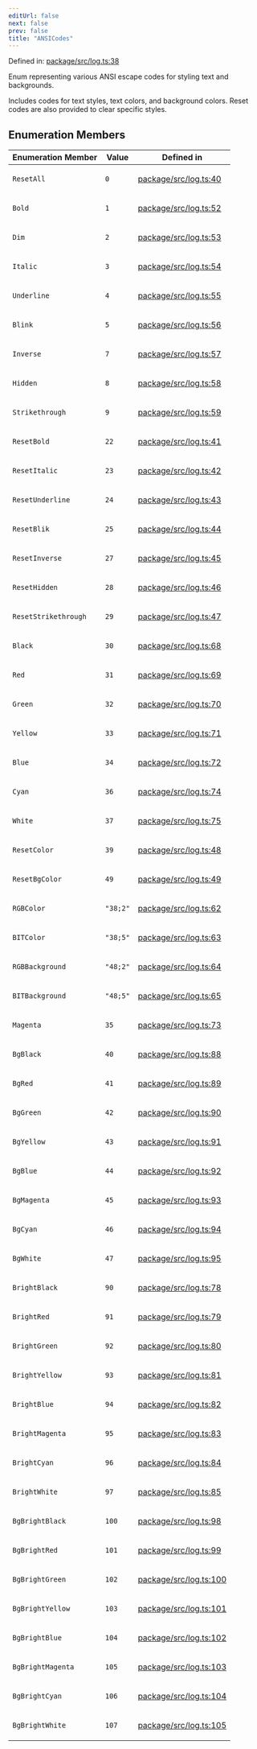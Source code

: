 ```yaml
---
editUrl: false
next: false
prev: false
title: "ANSICodes"
---
```


Defined in: [package/src/log.ts:38](https://github.com/KingsBeCattz/uncmd/blob/34f56ab7f4928c128676b89cb547e0ade417ea76/package/src/log.ts#L38)

Enum representing various ANSI escape codes for styling text and backgrounds.

Includes codes for text styles, text colors, and background colors.
Reset codes are also provided to clear specific styles.

## Enumeration Members

<table>
<thead>
<tr>
<th>Enumeration Member</th>
<th>Value</th>
<th>Defined in</th>
</tr>
</thead>
<tbody>
<tr>
<td>

<a id="resetall"></a> `ResetAll`

</td>
<td>

`0`

</td>
<td>

[package/src/log.ts:40](https://github.com/KingsBeCattz/uncmd/blob/34f56ab7f4928c128676b89cb547e0ade417ea76/package/src/log.ts#L40)

</td>
</tr>
<tr>
<td>

<a id="bold"></a> `Bold`

</td>
<td>

`1`

</td>
<td>

[package/src/log.ts:52](https://github.com/KingsBeCattz/uncmd/blob/34f56ab7f4928c128676b89cb547e0ade417ea76/package/src/log.ts#L52)

</td>
</tr>
<tr>
<td>

<a id="dim"></a> `Dim`

</td>
<td>

`2`

</td>
<td>

[package/src/log.ts:53](https://github.com/KingsBeCattz/uncmd/blob/34f56ab7f4928c128676b89cb547e0ade417ea76/package/src/log.ts#L53)

</td>
</tr>
<tr>
<td>

<a id="italic"></a> `Italic`

</td>
<td>

`3`

</td>
<td>

[package/src/log.ts:54](https://github.com/KingsBeCattz/uncmd/blob/34f56ab7f4928c128676b89cb547e0ade417ea76/package/src/log.ts#L54)

</td>
</tr>
<tr>
<td>

<a id="underline"></a> `Underline`

</td>
<td>

`4`

</td>
<td>

[package/src/log.ts:55](https://github.com/KingsBeCattz/uncmd/blob/34f56ab7f4928c128676b89cb547e0ade417ea76/package/src/log.ts#L55)

</td>
</tr>
<tr>
<td>

<a id="blink"></a> `Blink`

</td>
<td>

`5`

</td>
<td>

[package/src/log.ts:56](https://github.com/KingsBeCattz/uncmd/blob/34f56ab7f4928c128676b89cb547e0ade417ea76/package/src/log.ts#L56)

</td>
</tr>
<tr>
<td>

<a id="inverse"></a> `Inverse`

</td>
<td>

`7`

</td>
<td>

[package/src/log.ts:57](https://github.com/KingsBeCattz/uncmd/blob/34f56ab7f4928c128676b89cb547e0ade417ea76/package/src/log.ts#L57)

</td>
</tr>
<tr>
<td>

<a id="hidden"></a> `Hidden`

</td>
<td>

`8`

</td>
<td>

[package/src/log.ts:58](https://github.com/KingsBeCattz/uncmd/blob/34f56ab7f4928c128676b89cb547e0ade417ea76/package/src/log.ts#L58)

</td>
</tr>
<tr>
<td>

<a id="strikethrough"></a> `Strikethrough`

</td>
<td>

`9`

</td>
<td>

[package/src/log.ts:59](https://github.com/KingsBeCattz/uncmd/blob/34f56ab7f4928c128676b89cb547e0ade417ea76/package/src/log.ts#L59)

</td>
</tr>
<tr>
<td>

<a id="resetbold"></a> `ResetBold`

</td>
<td>

`22`

</td>
<td>

[package/src/log.ts:41](https://github.com/KingsBeCattz/uncmd/blob/34f56ab7f4928c128676b89cb547e0ade417ea76/package/src/log.ts#L41)

</td>
</tr>
<tr>
<td>

<a id="resetitalic"></a> `ResetItalic`

</td>
<td>

`23`

</td>
<td>

[package/src/log.ts:42](https://github.com/KingsBeCattz/uncmd/blob/34f56ab7f4928c128676b89cb547e0ade417ea76/package/src/log.ts#L42)

</td>
</tr>
<tr>
<td>

<a id="resetunderline"></a> `ResetUnderline`

</td>
<td>

`24`

</td>
<td>

[package/src/log.ts:43](https://github.com/KingsBeCattz/uncmd/blob/34f56ab7f4928c128676b89cb547e0ade417ea76/package/src/log.ts#L43)

</td>
</tr>
<tr>
<td>

<a id="resetblik"></a> `ResetBlik`

</td>
<td>

`25`

</td>
<td>

[package/src/log.ts:44](https://github.com/KingsBeCattz/uncmd/blob/34f56ab7f4928c128676b89cb547e0ade417ea76/package/src/log.ts#L44)

</td>
</tr>
<tr>
<td>

<a id="resetinverse"></a> `ResetInverse`

</td>
<td>

`27`

</td>
<td>

[package/src/log.ts:45](https://github.com/KingsBeCattz/uncmd/blob/34f56ab7f4928c128676b89cb547e0ade417ea76/package/src/log.ts#L45)

</td>
</tr>
<tr>
<td>

<a id="resethidden"></a> `ResetHidden`

</td>
<td>

`28`

</td>
<td>

[package/src/log.ts:46](https://github.com/KingsBeCattz/uncmd/blob/34f56ab7f4928c128676b89cb547e0ade417ea76/package/src/log.ts#L46)

</td>
</tr>
<tr>
<td>

<a id="resetstrikethrough"></a> `ResetStrikethrough`

</td>
<td>

`29`

</td>
<td>

[package/src/log.ts:47](https://github.com/KingsBeCattz/uncmd/blob/34f56ab7f4928c128676b89cb547e0ade417ea76/package/src/log.ts#L47)

</td>
</tr>
<tr>
<td>

<a id="black"></a> `Black`

</td>
<td>

`30`

</td>
<td>

[package/src/log.ts:68](https://github.com/KingsBeCattz/uncmd/blob/34f56ab7f4928c128676b89cb547e0ade417ea76/package/src/log.ts#L68)

</td>
</tr>
<tr>
<td>

<a id="red"></a> `Red`

</td>
<td>

`31`

</td>
<td>

[package/src/log.ts:69](https://github.com/KingsBeCattz/uncmd/blob/34f56ab7f4928c128676b89cb547e0ade417ea76/package/src/log.ts#L69)

</td>
</tr>
<tr>
<td>

<a id="green"></a> `Green`

</td>
<td>

`32`

</td>
<td>

[package/src/log.ts:70](https://github.com/KingsBeCattz/uncmd/blob/34f56ab7f4928c128676b89cb547e0ade417ea76/package/src/log.ts#L70)

</td>
</tr>
<tr>
<td>

<a id="yellow"></a> `Yellow`

</td>
<td>

`33`

</td>
<td>

[package/src/log.ts:71](https://github.com/KingsBeCattz/uncmd/blob/34f56ab7f4928c128676b89cb547e0ade417ea76/package/src/log.ts#L71)

</td>
</tr>
<tr>
<td>

<a id="blue"></a> `Blue`

</td>
<td>

`34`

</td>
<td>

[package/src/log.ts:72](https://github.com/KingsBeCattz/uncmd/blob/34f56ab7f4928c128676b89cb547e0ade417ea76/package/src/log.ts#L72)

</td>
</tr>
<tr>
<td>

<a id="cyan"></a> `Cyan`

</td>
<td>

`36`

</td>
<td>

[package/src/log.ts:74](https://github.com/KingsBeCattz/uncmd/blob/34f56ab7f4928c128676b89cb547e0ade417ea76/package/src/log.ts#L74)

</td>
</tr>
<tr>
<td>

<a id="white"></a> `White`

</td>
<td>

`37`

</td>
<td>

[package/src/log.ts:75](https://github.com/KingsBeCattz/uncmd/blob/34f56ab7f4928c128676b89cb547e0ade417ea76/package/src/log.ts#L75)

</td>
</tr>
<tr>
<td>

<a id="resetcolor"></a> `ResetColor`

</td>
<td>

`39`

</td>
<td>

[package/src/log.ts:48](https://github.com/KingsBeCattz/uncmd/blob/34f56ab7f4928c128676b89cb547e0ade417ea76/package/src/log.ts#L48)

</td>
</tr>
<tr>
<td>

<a id="resetbgcolor"></a> `ResetBgColor`

</td>
<td>

`49`

</td>
<td>

[package/src/log.ts:49](https://github.com/KingsBeCattz/uncmd/blob/34f56ab7f4928c128676b89cb547e0ade417ea76/package/src/log.ts#L49)

</td>
</tr>
<tr>
<td>

<a id="rgbcolor"></a> `RGBColor`

</td>
<td>

`"38;2"`

</td>
<td>

[package/src/log.ts:62](https://github.com/KingsBeCattz/uncmd/blob/34f56ab7f4928c128676b89cb547e0ade417ea76/package/src/log.ts#L62)

</td>
</tr>
<tr>
<td>

<a id="bitcolor"></a> `BITColor`

</td>
<td>

`"38;5"`

</td>
<td>

[package/src/log.ts:63](https://github.com/KingsBeCattz/uncmd/blob/34f56ab7f4928c128676b89cb547e0ade417ea76/package/src/log.ts#L63)

</td>
</tr>
<tr>
<td>

<a id="rgbbackground"></a> `RGBBackground`

</td>
<td>

`"48;2"`

</td>
<td>

[package/src/log.ts:64](https://github.com/KingsBeCattz/uncmd/blob/34f56ab7f4928c128676b89cb547e0ade417ea76/package/src/log.ts#L64)

</td>
</tr>
<tr>
<td>

<a id="bitbackground"></a> `BITBackground`

</td>
<td>

`"48;5"`

</td>
<td>

[package/src/log.ts:65](https://github.com/KingsBeCattz/uncmd/blob/34f56ab7f4928c128676b89cb547e0ade417ea76/package/src/log.ts#L65)

</td>
</tr>
<tr>
<td>

<a id="magenta"></a> `Magenta`

</td>
<td>

`35`

</td>
<td>

[package/src/log.ts:73](https://github.com/KingsBeCattz/uncmd/blob/34f56ab7f4928c128676b89cb547e0ade417ea76/package/src/log.ts#L73)

</td>
</tr>
<tr>
<td>

<a id="bgblack"></a> `BgBlack`

</td>
<td>

`40`

</td>
<td>

[package/src/log.ts:88](https://github.com/KingsBeCattz/uncmd/blob/34f56ab7f4928c128676b89cb547e0ade417ea76/package/src/log.ts#L88)

</td>
</tr>
<tr>
<td>

<a id="bgred"></a> `BgRed`

</td>
<td>

`41`

</td>
<td>

[package/src/log.ts:89](https://github.com/KingsBeCattz/uncmd/blob/34f56ab7f4928c128676b89cb547e0ade417ea76/package/src/log.ts#L89)

</td>
</tr>
<tr>
<td>

<a id="bggreen"></a> `BgGreen`

</td>
<td>

`42`

</td>
<td>

[package/src/log.ts:90](https://github.com/KingsBeCattz/uncmd/blob/34f56ab7f4928c128676b89cb547e0ade417ea76/package/src/log.ts#L90)

</td>
</tr>
<tr>
<td>

<a id="bgyellow"></a> `BgYellow`

</td>
<td>

`43`

</td>
<td>

[package/src/log.ts:91](https://github.com/KingsBeCattz/uncmd/blob/34f56ab7f4928c128676b89cb547e0ade417ea76/package/src/log.ts#L91)

</td>
</tr>
<tr>
<td>

<a id="bgblue"></a> `BgBlue`

</td>
<td>

`44`

</td>
<td>

[package/src/log.ts:92](https://github.com/KingsBeCattz/uncmd/blob/34f56ab7f4928c128676b89cb547e0ade417ea76/package/src/log.ts#L92)

</td>
</tr>
<tr>
<td>

<a id="bgmagenta"></a> `BgMagenta`

</td>
<td>

`45`

</td>
<td>

[package/src/log.ts:93](https://github.com/KingsBeCattz/uncmd/blob/34f56ab7f4928c128676b89cb547e0ade417ea76/package/src/log.ts#L93)

</td>
</tr>
<tr>
<td>

<a id="bgcyan"></a> `BgCyan`

</td>
<td>

`46`

</td>
<td>

[package/src/log.ts:94](https://github.com/KingsBeCattz/uncmd/blob/34f56ab7f4928c128676b89cb547e0ade417ea76/package/src/log.ts#L94)

</td>
</tr>
<tr>
<td>

<a id="bgwhite"></a> `BgWhite`

</td>
<td>

`47`

</td>
<td>

[package/src/log.ts:95](https://github.com/KingsBeCattz/uncmd/blob/34f56ab7f4928c128676b89cb547e0ade417ea76/package/src/log.ts#L95)

</td>
</tr>
<tr>
<td>

<a id="brightblack"></a> `BrightBlack`

</td>
<td>

`90`

</td>
<td>

[package/src/log.ts:78](https://github.com/KingsBeCattz/uncmd/blob/34f56ab7f4928c128676b89cb547e0ade417ea76/package/src/log.ts#L78)

</td>
</tr>
<tr>
<td>

<a id="brightred"></a> `BrightRed`

</td>
<td>

`91`

</td>
<td>

[package/src/log.ts:79](https://github.com/KingsBeCattz/uncmd/blob/34f56ab7f4928c128676b89cb547e0ade417ea76/package/src/log.ts#L79)

</td>
</tr>
<tr>
<td>

<a id="brightgreen"></a> `BrightGreen`

</td>
<td>

`92`

</td>
<td>

[package/src/log.ts:80](https://github.com/KingsBeCattz/uncmd/blob/34f56ab7f4928c128676b89cb547e0ade417ea76/package/src/log.ts#L80)

</td>
</tr>
<tr>
<td>

<a id="brightyellow"></a> `BrightYellow`

</td>
<td>

`93`

</td>
<td>

[package/src/log.ts:81](https://github.com/KingsBeCattz/uncmd/blob/34f56ab7f4928c128676b89cb547e0ade417ea76/package/src/log.ts#L81)

</td>
</tr>
<tr>
<td>

<a id="brightblue"></a> `BrightBlue`

</td>
<td>

`94`

</td>
<td>

[package/src/log.ts:82](https://github.com/KingsBeCattz/uncmd/blob/34f56ab7f4928c128676b89cb547e0ade417ea76/package/src/log.ts#L82)

</td>
</tr>
<tr>
<td>

<a id="brightmagenta"></a> `BrightMagenta`

</td>
<td>

`95`

</td>
<td>

[package/src/log.ts:83](https://github.com/KingsBeCattz/uncmd/blob/34f56ab7f4928c128676b89cb547e0ade417ea76/package/src/log.ts#L83)

</td>
</tr>
<tr>
<td>

<a id="brightcyan"></a> `BrightCyan`

</td>
<td>

`96`

</td>
<td>

[package/src/log.ts:84](https://github.com/KingsBeCattz/uncmd/blob/34f56ab7f4928c128676b89cb547e0ade417ea76/package/src/log.ts#L84)

</td>
</tr>
<tr>
<td>

<a id="brightwhite"></a> `BrightWhite`

</td>
<td>

`97`

</td>
<td>

[package/src/log.ts:85](https://github.com/KingsBeCattz/uncmd/blob/34f56ab7f4928c128676b89cb547e0ade417ea76/package/src/log.ts#L85)

</td>
</tr>
<tr>
<td>

<a id="bgbrightblack"></a> `BgBrightBlack`

</td>
<td>

`100`

</td>
<td>

[package/src/log.ts:98](https://github.com/KingsBeCattz/uncmd/blob/34f56ab7f4928c128676b89cb547e0ade417ea76/package/src/log.ts#L98)

</td>
</tr>
<tr>
<td>

<a id="bgbrightred"></a> `BgBrightRed`

</td>
<td>

`101`

</td>
<td>

[package/src/log.ts:99](https://github.com/KingsBeCattz/uncmd/blob/34f56ab7f4928c128676b89cb547e0ade417ea76/package/src/log.ts#L99)

</td>
</tr>
<tr>
<td>

<a id="bgbrightgreen"></a> `BgBrightGreen`

</td>
<td>

`102`

</td>
<td>

[package/src/log.ts:100](https://github.com/KingsBeCattz/uncmd/blob/34f56ab7f4928c128676b89cb547e0ade417ea76/package/src/log.ts#L100)

</td>
</tr>
<tr>
<td>

<a id="bgbrightyellow"></a> `BgBrightYellow`

</td>
<td>

`103`

</td>
<td>

[package/src/log.ts:101](https://github.com/KingsBeCattz/uncmd/blob/34f56ab7f4928c128676b89cb547e0ade417ea76/package/src/log.ts#L101)

</td>
</tr>
<tr>
<td>

<a id="bgbrightblue"></a> `BgBrightBlue`

</td>
<td>

`104`

</td>
<td>

[package/src/log.ts:102](https://github.com/KingsBeCattz/uncmd/blob/34f56ab7f4928c128676b89cb547e0ade417ea76/package/src/log.ts#L102)

</td>
</tr>
<tr>
<td>

<a id="bgbrightmagenta"></a> `BgBrightMagenta`

</td>
<td>

`105`

</td>
<td>

[package/src/log.ts:103](https://github.com/KingsBeCattz/uncmd/blob/34f56ab7f4928c128676b89cb547e0ade417ea76/package/src/log.ts#L103)

</td>
</tr>
<tr>
<td>

<a id="bgbrightcyan"></a> `BgBrightCyan`

</td>
<td>

`106`

</td>
<td>

[package/src/log.ts:104](https://github.com/KingsBeCattz/uncmd/blob/34f56ab7f4928c128676b89cb547e0ade417ea76/package/src/log.ts#L104)

</td>
</tr>
<tr>
<td>

<a id="bgbrightwhite"></a> `BgBrightWhite`

</td>
<td>

`107`

</td>
<td>

[package/src/log.ts:105](https://github.com/KingsBeCattz/uncmd/blob/34f56ab7f4928c128676b89cb547e0ade417ea76/package/src/log.ts#L105)

</td>
</tr>
</tbody>
</table>

